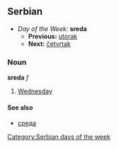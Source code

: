 ==Serbian==
*''Day of the Week:'' '''sreda'''
**'''Previous:''' [[utorak]]
**'''Next:''' [[četvrtak]]
===Noun===
'''sreda''' ''f''
#[[Wednesday]]
====See also====
*[[среда]]
[[Category:Serbian days of the week]]